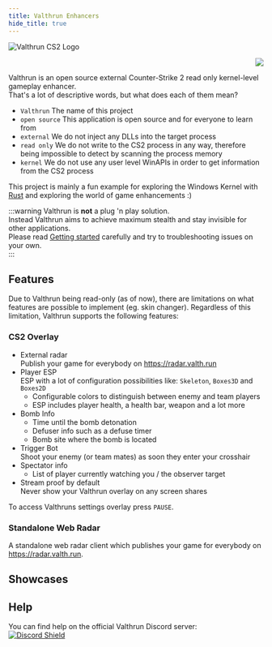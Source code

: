 ```yaml
---
title: Valthrun Enhancers
hide_title: true
---
```


![Valthrun CS2 Logo](@site/static/img/logo.svg)

<p align="right">
  <a href="https://discord.gg/ecKbpAPW5T">
    <img src="https://discordapp.com/api/guilds/1135362291311849693/widget.png?style=shield" />
  </a>
</p>

Valthrun is an open source external Counter-Strike 2 read only kernel-level gameplay enhancer.  
That's a lot of descriptive words, but what does each of them mean?

- `Valthrun` The name of this project
- `open source` This application is open source and for everyone to learn from
- `external` We do not inject any DLLs into the target process
- `read only` We do not write to the CS2 process in any way, therefore being impossible to detect by scanning the process memory
- `kernel` We do not use any user level WinAPIs in order to get information from the CS2 process

This project is mainly a fun example for exploring the Windows Kernel with [Rust](https://www.rust-lang.org) and exploring the world of game enhancements :)

:::warning
Valthrun is **not** a plug 'n play solution.  
Instead Valthrun aims to achieve maximum stealth and stay invisible for other applications.  
Please read [Getting started](../getting-started/) carefully and try to troubleshooting issues on your own.  
:::

## Features

Due to Valthrun being read-only (as of now), there are limitations on what features are possible to implement (eg. skin changer).
Regardless of this limitation, Valthrun supports the following features:

### CS2 Overlay
- External radar  
  Publish your game for everybody on https://radar.valth.run
- Player ESP  
  ESP with a lot of configuration possibilities like: `Skeleton`, `Boxes3D` and `Boxes2D`
  - Configurable colors to distinguish between enemy and team players
  - ESP includes player health, a health bar, weapon and a lot more
- Bomb Info
  - Time until the bomb detonation
  - Defuser info such as a defuse timer
  - Bomb site where the bomb is located
- Trigger Bot  
  Shoot your enemy (or team mates) as soon they enter your crosshair
- Spectator info
  - List of player currently watching you / the observer target
- Stream proof by default  
  Never show your Valthrun overlay on any screen shares

To access Valthruns settings overlay press `PAUSE`.

### Standalone Web Radar
A standalone web radar client which publishes your game for everybody on https://radar.valth.run.



## Showcases

<Showcase />

## Help

You can find help on the official Valthrun Discord server:  
[![Discord Shield](https://discordapp.com/api/guilds/1135362291311849693/widget.png?style=shield)](https://discord.gg/ecKbpAPW5T)
